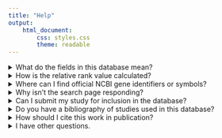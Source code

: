 ```yaml
---
title: "Help"
output:
    html_document:
        css: styles.css
        theme: readable
---
```


<details>
  <summary>What do the fields in this database mean?</summary>

#### Mouse Gene Symbol

Official NCBI gene symbol identifying the candidate cancer gene. Official symbols are assigned by the MGI group and maintained by the Jackson Labs. The complete set of gene symbols can be downloaded from the MGI ftp site. If the study reported the gene using an unofficial symbol/alias, the gene name was converted to the MGI official gene symbol.

#### Mouse Gene ID

The official NCBI Entrez GeneID identifying the mouse candidate cancer gene.

#### Human Gene Symbol

Official NCBI gene symbol identifying the orthologous human candidate cancer gene.

#### Human Gene ID

Official NCBI Entrez GeneID identifying the orthologous human candidate cancer gene.

#### Homologene

Official NCBI HomologeneID identifying the candidate cancer gene

#### CIS Address

Mouse genome coordinates for the CIS in the format: chromosome:start address - end address. All genome coordinates have been mapped to the most current genome build (see About page). If coordinates were originally published using an earlier genome build, the coordinates have been converted using the UCSC utility LiftOver. If the candidate cancer gene was identified using a gene-centric statistical analysis, and no CIS genome coordinates were reported, the start and end genome coordinates are based on the start and end coordinates of the gene. If the CIS was identified using a method that identifies a peak location, then this location will be designated as both the start and end location of the CIS region.

#### Study

Citation for the study reporting the forward genetic screen. First author, year, and number (if multiple studies were published by the same author in the same year).

#### Cancer Type

Cancer type is the tissue of origin of the cancer as reported by the study. These cancers originated in mice and there is not always a one-to-one correlation with human disease.

#### Relative Rank

Relative rank is a letter grade (A, B, C or D) based on the relative rank of the CIS in the study. Rank is generally based on the number of insertions in a given CIS or the p-value assigned to the CIS. The letter grades are as follows: A = Top 10%, B = 11 to 25%, C = 26 to 50% and D = Bottom 50%. For example, if a study identified 100 CISs, the first 10, based on the study's method of ranking, will get an A. CISs identified in screens that did not include insertion numbers or p-values are denoted as Not Ranked.

#### Predicted Effect

The predicted effect is either Gain, Loss, or Not Determined. Predicted effect is based on what is reported in the study. Different studies may use different methods for predicting effects, and some studies make no predictions regarding gain or loss of function.

#### Rat, Drosophila, Zebrafish, and Yeast Gene IDs and Gene Symbols

The official NCBI gene symbols and Entrez IDs for the orthologous mouse gene. Homology determination is based on the NCBI Homologene database.

#### Total Studies

The number of screens in the CCGD database that have identified this gene as a candidate cancer gene.

#### COSMIC Mutation

Yes indicates there is a reported somatic mutation in this gene in the COSMIC database. No indicates there are no mutations reported in COSMIC.

#### CGC

Yes indicates the gene is listed on the Sanger Institute's Cancer Gene Census. No indicates the gene is not listed.

</details>

<details>
  <summary>How is the relative rank value calculated?</summary>

Relative rank is a letter grade (A, B, C or D) based on the relative rank of the CIS in the study. Rank is generally based on the number of insertions in a given CIS or the p-value assigned to the CIS. The letter grades are as follows: A = Top 10%, B = 11 to 25%, C = 26 to 50% and D = Bottom 50%. For example, if a study identified 100 CISs, the first 10, based on the study's method of ranking, will get an A. CISs identified in screens that did not include insertion numbers or p-values are denoted as Not Ranked.

</details>

<details>
  <summary>Where can I find official NCBI gene identifiers or symbols?</summary>

See the [NCBI Genome](http://www.ncbi.nlm.nih.gov/genome?db=genome) site and the [NCBI HomoloGene](http://www.ncbi.nlm.nih.gov/homologene) site.

</details>

<details>
  <summary>Why isn't the search page responding?</summary>

Your browser may respond slowly if you enter more than 500,000 characters into the gene field. If you have submitted a short query and the page is not responding, please contact us at ccgd@umn.edu.

</details>

<details>
  <summary>Can I submit my study for inclusion in the database?</summary>

Yes!

Send your information and publication citation to ccgd@umn.edu. We will be happy to add your study to the database.

</details>

<details>
  <summary>Do you have a bibliography of studies used in this database?</summary>

All of the studies referenced through the CCGD can be accessed in a Bibtex format here.

LINK TO CCGD_REFS.BIB DOWNLOAD

In addition, there is a description of the relevant findings for each study on the references page [LINK]

</details>

<details>
  <summary>How should I cite this work in publication?</summary>

Please reference the following paper when citing the CCGD:

 Abbott et al. (2015) doi: https://doi.org/10.1093/nar/gku770

LINK TO CCGD_PAPER.BIB DOWNLOAD

</details>

<details>
  <summary>I have other questions.</summary>

Please feel free to contact us at ccgd@umn.edu.

</details>
